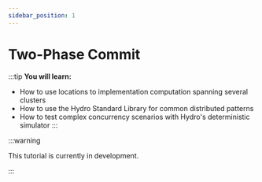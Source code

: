```yaml
---
sidebar_position: 1
---
```


# Two-Phase Commit

:::tip
**You will learn:**
- How to use locations to implementation computation spanning several clusters
- How to use the Hydro Standard Library for common distributed patterns
- How to test complex concurrency scenarios with Hydro's deterministic simulator
:::

:::warning

This tutorial is currently in development.

:::